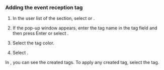 ### Adding the event reception tag

1. In the user list of the <Cmdname sid="alert_receive_settings_by_member" className="uitext" /> section, select <Cmdname sid="add_tag" className="uitext" /> or <LinkImage img="ico-add.svg" desc="add icon" />.

2. If the <Cmdname sid="event_tag" className="uitext" /> pop-up window appears, enter the tag name in the tag field and then press Enter or select <Cmdname sid="create_new_eventtag" className="uitext" />.

3. Select the tag color.

4. Select <Cmdname sid="create_eventTag" className="uitext" />.

In <Cmdname sid="event_tag_list" className="uitext" />, you can see the created tags. To apply any created tag, select the tag.
